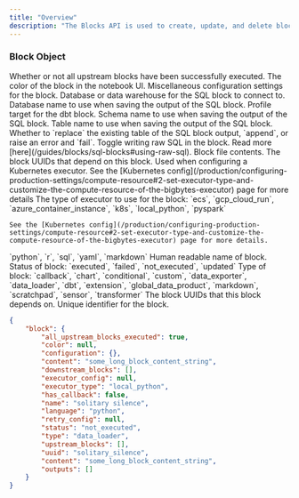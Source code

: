 ```yaml
---
title: "Overview"
description: "The Blocks API is used to create, update, and delete blocks objects from a pipeline."
---
```

### Block Object

<ResponseField name="all_upstream_blocks_executed" type="boolean">
    Whether or not all upstream blocks have been successfully executed.
  </ResponseField>
  <ResponseField name="color" type="string">
    The color of the block in the notebook UI.
  </ResponseField>
  <ResponseField name="configuration" type="object">
    Miscellaneous configuration settings for the block.
    <Expandable title="properties">
    <ResponseField name="data_provider" type="string">
      Database or data warehouse for the SQL block to connect to.
    </ResponseField>
    <ResponseField name="data_provider_database" type="string">
      Database name to use when saving the output of the SQL block.
    </ResponseField>
    <ResponseField name="data_provider_profile" type="string">
      Profile target for the dbt block.
    </ResponseField>
    <ResponseField name="data_provider_schema" type="string">
      Schema name to use when saving the output of the SQL block.
    </ResponseField>
    <ResponseField name="data_provider_table" type="string">
      Table name to use when saving the output of the SQL block.
    </ResponseField>
    <ResponseField name="export_write_policy" type="string">
      Whether to `replace` the existing table of the SQL block output, `append`, or
      raise an error and `fail`.
    </ResponseField>
    <ResponseField name="use_raw_sql" type="string">
      Toggle writing raw SQL in the block. Read more [here](/guides/blocks/sql-blocks#using-raw-sql).
    </ResponseField>
    </Expandable>
  </ResponseField>
  <ResponseField name="content" type="string">
    Block file contents.
  </ResponseField>
  <ResponseField name="downstream_blocks" type="array of strings">
    The block UUIDs that depend on this block.
  </ResponseField>
  <ResponseField name="executor_config" type="object">
    Used when configuring a Kubernetes executor. See the [Kubernetes config](/production/configuring-production-settings/compute-resource#2-set-executor-type-and-customize-the-compute-resource-of-the-bigbytes-executor) page for more details
  </ResponseField>
  <ResponseField name="executor_type" type="string">
    The type of executor to use for the block:
    `ecs`, `gcp_cloud_run`, `azure_container_instance`, `k8s`, `local_python`, `pyspark`

    See the [Kubernetes config](/production/configuring-production-settings/compute-resource#2-set-executor-type-and-customize-the-compute-resource-of-the-bigbytes-executor) page for more details.
  </ResponseField>
  <ResponseField name="has_callback" type="boolean">
  </ResponseField>
  <ResponseField name="language" type="string">
    `python`, `r`, `sql`, `yaml`, `markdown`
  </ResponseField>
  <ResponseField name="metadata" type="object">
  </ResponseField>
  <ResponseField name="name" type="string" required>
    Human readable name of block.
  </ResponseField>
  <ResponseField name="status" type="string">
    Status of block: `executed`, `failed`, `not_executed`, `updated`
  </ResponseField>
  <ParamField query="type" type="string" required>
    Type of block:
    `callback`, `chart`, `conditional`, `custom`, `data_exporter`, `data_loader`, `dbt`, `extension`, `global_data_product`, `markdown`, `scratchpad`, `sensor`, `transformer`
  </ParamField>
  <ResponseField name="upstream_blocks" type="string">
    The block UUIDs that this block depends on.
  </ResponseField>
  <ResponseField name="uuid" type="string" required>
    Unique identifier for the block.
  </ResponseField>

<ResponseExample>

```json Response
{
    "block": {
        "all_upstream_blocks_executed": true,
        "color": null,
        "configuration": {},
        "content": "some_long_block_content_string",
        "downstream_blocks": [],
        "executor_config": null,
        "executor_type": "local_python",
        "has_callback": false,
        "name": "solitary silence",
        "language": "python",
        "retry_config": null,
        "status": "not_executed",
        "type": "data_loader",
        "upstream_blocks": [],
        "uuid": "solitary_silence",
        "content": "some_long_block_content_string",
        "outputs": []
    }
}
```

</ResponseExample>
